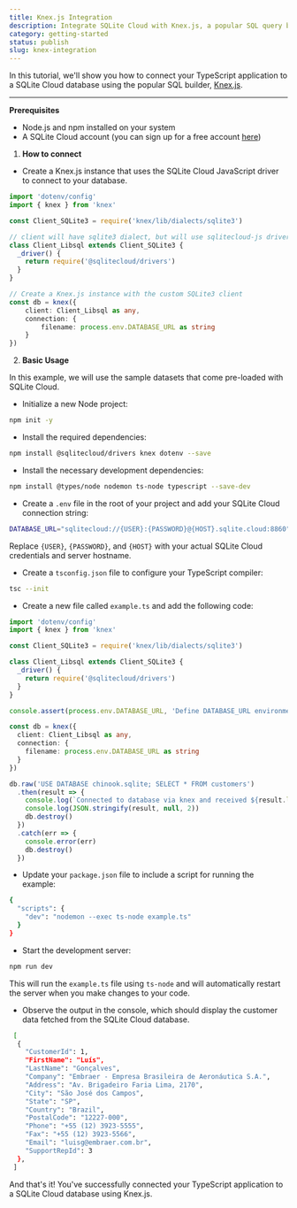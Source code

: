 ```yaml
---
title: Knex.js Integration
description: Integrate SQLite Cloud with Knex.js, a popular SQL query builder.
category: getting-started
status: publish
slug: knex-integration
---
```


In this tutorial, we'll show you how to connect your TypeScript application to a SQLite Cloud database using the popular SQL builder, [Knex.js](https://knexjs.org/).

---

**Prerequisites**

- Node.js and npm installed on your system
- A SQLite Cloud account (you can sign up for a free account [here](https://sqlitecloud.io/register))

1. **How to connect**

- Create a Knex.js instance that uses the SQLite Cloud JavaScript driver to connect to your database.

```typescript
import 'dotenv/config'
import { knex } from 'knex'

const Client_SQLite3 = require('knex/lib/dialects/sqlite3')

// client will have sqlite3 dialect, but will use sqlitecloud-js driver
class Client_Libsql extends Client_SQLite3 {
  _driver() {
    return require('@sqlitecloud/drivers')
  }
}

// Create a Knex.js instance with the custom SQLite3 client
const db = knex({
    client: Client_Libsql as any,
    connection: {
        filename: process.env.DATABASE_URL as string
    }
})
```

2. **Basic Usage**

In this example, we will use the sample datasets that come pre-loaded with SQLite Cloud.

- Initialize a new Node project:

```bash
npm init -y
```

- Install the required dependencies:

```bash
npm install @sqlitecloud/drivers knex dotenv --save
```

- Install the necessary development dependencies:

```bash
npm install @types/node nodemon ts-node typescript --save-dev
```

- Create a `.env` file in the root of your project and add your SQLite Cloud connection string:

```bash
DATABASE_URL="sqlitecloud://{USER}:{PASSWORD}@{HOST}.sqlite.cloud:8860"
```

Replace `{USER}`, `{PASSWORD}`, and `{HOST}` with your actual SQLite Cloud credentials and server hostname.

- Create a `tsconfig.json` file to configure your TypeScript compiler:

```bash
tsc --init
```

- Create a new file called `example.ts` and add the following code:

```typescript
import 'dotenv/config'
import { knex } from 'knex'

const Client_SQLite3 = require('knex/lib/dialects/sqlite3')

class Client_Libsql extends Client_SQLite3 {
  _driver() {
    return require('@sqlitecloud/drivers')
  }
}

console.assert(process.env.DATABASE_URL, 'Define DATABASE_URL environment variable')

const db = knex({
  client: Client_Libsql as any,
  connection: {
    filename: process.env.DATABASE_URL as string
  }
})

db.raw('USE DATABASE chinook.sqlite; SELECT * FROM customers')
  .then(result => {
    console.log(`Connected to database via knex and received ${result.length} rows`)
    console.log(JSON.stringify(result, null, 2))
    db.destroy()
  })
  .catch(err => {
    console.error(err)
    db.destroy()
  })
```

- Update your `package.json` file to include a script for running the example:

```bash
{
  "scripts": {
    "dev": "nodemon --exec ts-node example.ts"
  }
}
```

- Start the development server:

```bash
npm run dev
```

This will run the `example.ts` file using `ts-node` and will automatically restart the server when you make changes to your code.

- Observe the output in the console, which should display the customer data fetched from the SQLite Cloud database.
```bash
 [
  {
    "CustomerId": 1,
    "FirstName": "Luís",
    "LastName": "Gonçalves",
    "Company": "Embraer - Empresa Brasileira de Aeronáutica S.A.",
    "Address": "Av. Brigadeiro Faria Lima, 2170",
    "City": "São José dos Campos",
    "State": "SP",
    "Country": "Brazil",
    "PostalCode": "12227-000",
    "Phone": "+55 (12) 3923-5555",
    "Fax": "+55 (12) 3923-5566",
    "Email": "luisg@embraer.com.br",
    "SupportRepId": 3
  },
 ]
```

And that's it! You've successfully connected your TypeScript application to a SQLite Cloud database using Knex.js.
